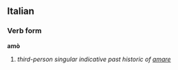 ==Italian==
===Verb form===
'''amò'''

# ''third-person singular indicative past historic of [[amare]]''